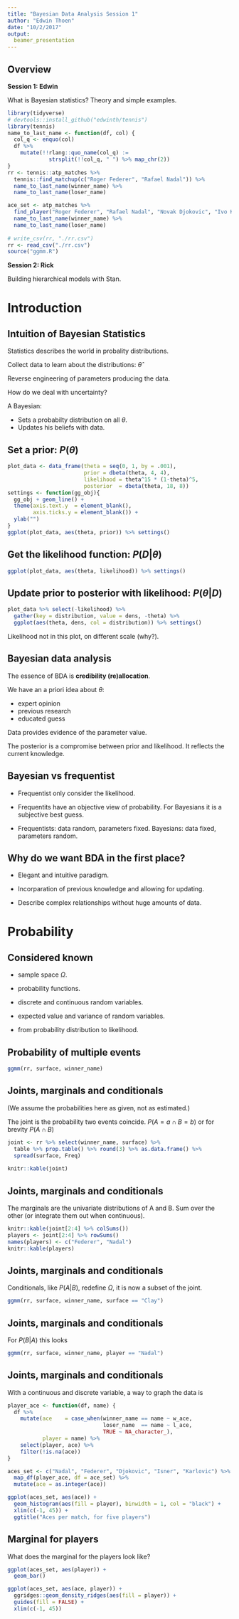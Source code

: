```yaml
---
title: "Bayesian Data Analysis Session 1"
author: "Edwin Thoen"
date: "10/2/2017"
output: 
  beamer_presentation
---
```


## Overview

**Session 1: Edwin**

What is Bayesian statistics? Theory and simple examples.

```r
library(tidyverse)
# devtools::install_github("edwinth/tennis")
library(tennis)
name_to_last_name <- function(df, col) {
  col_q <- enquo(col)
  df %>% 
    mutate(!!rlang::quo_name(col_q) := 
             strsplit(!!col_q, " ") %>% map_chr(2))
}
rr <- tennis::atp_matches %>% 
  tennis::find_matchup(c("Roger Federer", "Rafael Nadal")) %>% 
  name_to_last_name(winner_name) %>% 
  name_to_last_name(loser_name)

ace_set <- atp_matches %>% 
  find_player("Roger Federer", "Rafael Nadal", "Novak Djokovic", "Ivo Karlovic", "John Isner") %>% 
  name_to_last_name(winner_name) %>% 
  name_to_last_name(loser_name) 
  
# write_csv(rr, "./rr.csv")
rr <- read_csv("./rr.csv")
source("ggmm.R")
```


**Session 2: Rick**

Building hierarchical models with Stan.

# Introduction

## Intuition of Bayesian Statistics

Statistics describes the world in probality distributions. 

Collect data to learn about the distributions: $\hat\theta$

Reverse engineering of parameters producing the data.

How do we deal with uncertainty?

A Bayesian:

- Sets a probabilty distribution on all $\theta$.
- Updates his beliefs with data.

## Set a prior: $P(\theta)$

```r
plot_data <- data_frame(theta = seq(0, 1, by = .001),
                        prior = dbeta(theta, 4, 4),
                        likelihood = theta^15 * (1-theta)^5,
                        posterior  = dbeta(theta, 18, 8))
settings <- function(gg_obj){
  gg_obj + geom_line() + 
  theme(axis.text.y  = element_blank(),
        axis.ticks.y = element_blank()) +
  ylab("")
}
ggplot(plot_data, aes(theta, prior)) %>% settings()
```

## Get the likelihood function: $P(D|\theta)$

```r
ggplot(plot_data, aes(theta, likelihood)) %>% settings()
```

## Update prior to posterior with likelihood: $P(\theta|D)$

```r
plot_data %>% select(-likelihood) %>% 
  gather(key = distribution, value = dens, -theta) %>% 
  ggplot(aes(theta, dens, col = distribution)) %>% settings()
```

Likelihood not in this plot, on different scale (why?).

## Bayesian data analysis

The essence of BDA is **credibility (re)allocation**.

We have an a priori idea about $\theta$:
  
- expert opinion
- previous research
- educated guess

Data provides evidence of the parameter value.

The posterior is a compromise between prior and likelihood. It reflects the current knowledge.

## Bayesian vs frequentist

- Frequentist only consider the likelihood.

- Frequentits have an objective view of probability. For Bayesians it is a subjective best guess.

- Frequentists: data random, parameters fixed. Bayesians: data fixed, parameters random.

## Why do we want BDA in the first place?

- Elegant and intuitive paradigm.

- Incorparation of previous knowledge and allowing for updating.

- Describe complex relationships without huge amounts of data.

# Probability

## Considered known

- sample space $\Omega$.

- probability functions.

- discrete and continuous random variables.

- expected value and variance of random variables.

- from probability distribution to likelihood.

## Probability of multiple events

```r
ggmm(rr, surface, winner_name)
```

## Joints, marginals and conditionals

(We assume the probabilities here as given, not as estimated.)

The joint is the probability two events coincide. $P(A = a \cap B = b)$ or for brevity $P(A \cap B)$

```r
joint <- rr %>% select(winner_name, surface) %>%
  table %>% prop.table() %>% round(3) %>% as.data.frame() %>% 
  spread(surface, Freq)
  
knitr::kable(joint)
```

## Joints, marginals and conditionals

The marginals are the univariate distributions of A and B. Sum over the other (or integrate them out when continuous).

```r
knitr::kable(joint[2:4] %>% colSums())
players <- joint[2:4] %>% rowSums()
names(players) <- c("Federer", "Nadal")
knitr::kable(players)
```

## Joints, marginals and conditionals

Conditionals, like $P(A|B)$, redefine $\Omega$, it is now a subset of the joint.

```r
ggmm(rr, surface, winner_name, surface == "Clay")
```

## Joints, marginals and conditionals

For $P(B|A)$ this looks 

```r
ggmm(rr, surface, winner_name, player == "Nadal")
```

## Joints, marginals and conditionals

With a continuous and discrete variable, a way to graph the data is

```r
player_ace <- function(df, name) {
  df %>% 
    mutate(ace    = case_when(winner_name == name ~ w_ace, 
                              loser_name  == name ~ l_ace,
                              TRUE ~ NA_character_),
           player = name) %>% 
    select(player, ace) %>% 
    filter(!is.na(ace))
}

aces_set <- c("Nadal", "Federer", "Djokovic", "Isner", "Karlovic") %>% 
  map_df(player_ace, df = ace_set) %>%
  mutate(ace = as.integer(ace))

ggplot(aces_set, aes(ace)) +
  geom_histogram(aes(fill = player), binwidth = 1, col = "black") +
  xlim(c(-1, 45)) +
  ggtitle("Aces per match, for five players")
```
## Marginal for players

What does the marginal for the players look like?

```r
ggplot(aces_set, aes(player)) +
  geom_bar()
```




```r
ggplot(aces_set, aes(ace, player)) +
  ggridges::geom_density_ridges(aes(fill = player)) +
  guides(fill = FALSE) +
  xlim(c(-1, 45))
```

